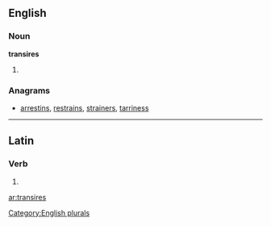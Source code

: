 ==English==

===Noun===
'''transires'''

# {{plural of|[[transire]]}}

===Anagrams===
* [[arrestins#English|arrestins]], [[restrains#English|restrains]], [[strainers#English|strainers]], [[tarriness#English|tarriness]]

[[Category:English plurals]]

----

==Latin==

===Verb===
{{la-verb-form|trānsīrēs}}

# {{conjugation of|[[transeo#Latin|trānseō]]||2|s|imperf|act|sub}}

[[ar:transires]]